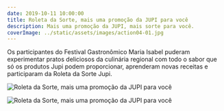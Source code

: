 ```yaml
---
date: 2019-10-11 10:00:00
title: Roleta da Sorte, mais uma promoção da JUPI para você
description: Mais uma promoção da JUPI, mais sorte para você.
coverImage: ../static/assets/images/action04-01.jpg
---
```


Os participantes do Festival Gastronômico Maria Isabel puderam experimentar pratos deliciosos da culinária regional com todo o sabor que só os produtos Jupi podem proporcionar, aprenderam novas receitas e participaram da Roleta da Sorte Jupi.

![Roleta da Sorte, mais uma promoção da JUPI para você](../static/assets/images/action04-02.jpg)

![Roleta da Sorte, mais uma promoção da JUPI para você](../static/assets/images/action04-03.jpg)